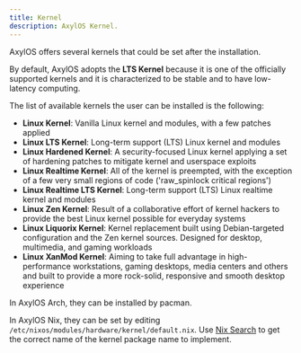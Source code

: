 ```yaml
---
title: Kernel
description: AxylOS Kernel.
---
```


AxylOS offers several kernels that could be set after the installation.

By default, AxylOS adopts the **LTS Kernel** because it is one of the officially supported kernels and it is characterized to be stable and to have low-latency computing.

The list of available kernels the user can be installed is the following:
- **Linux Kernel**: Vanilla Linux kernel and modules, with a few patches applied
- **Linux LTS Kernel**: Long-term support (LTS) Linux kernel and modules
- **Linux Hardened Kernel**: A security-focused Linux kernel applying a set of hardening patches to mitigate kernel and userspace exploits
- **Linux Realtime Kernel**: All of the kernel is preempted, with the exception of a few very small regions of code ('raw_spinlock critical regions')
- **Linux Realtime LTS Kernel**: Long-term support (LTS) Linux realtime kernel and modules
- **Linux Zen Kernel**: Result of a collaborative effort of kernel hackers to provide the best Linux kernel possible for everyday systems
- **Linux Liquorix Kernel**: Kernel replacement built using Debian-targeted configuration and the Zen kernel sources. Designed for desktop, multimedia, and gaming workloads
- **Linux XanMod Kernel**: Aiming to take full advantage in high-performance workstations, gaming desktops, media centers and others and built to provide a more rock-solid, responsive and smooth desktop experience

In AxylOS Arch, they can be installed by pacman.

In AxylOS Nix, they can be set by editing `/etc/nixos/modules/hardware/kernel/default.nix`. Use [Nix Search](https://search.nixos.org/packages) to get the correct name of the kernel package name to implement.

<ImageComponent />
